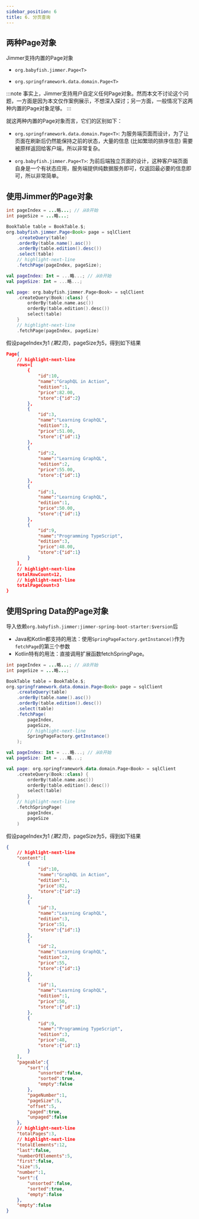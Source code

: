 ```yaml
---
sidebar_position: 6
title: 6. 分页查询
---
```



## 两种Page对象

Jimmer支持内置的Page对象

-   `org.babyfish.jimmer.Page<T>`

-   `org.springframework.data.domain.Page<T>`

:::note
事实上，Jimmer支持用户自定义任何Page对象。然而本文不讨论这个问题，一方面是因为本文仅作案例展示，不想深入探讨；另一方面，一般情况下这两种内置的Page对象足够。
:::

就这两种内置的Page对象而言，它们的区别如下：

-   `org.springframework.data.domain.Page<T>`: 
    为服务端页面而设计，为了让页面在刷新后仍然能保持之前的状态，大量的信息 (比如繁琐的排序信息) 需要被原样返回给客户端，所以非常复杂。

-   `org.babyfish.jimmer.Page<T>`: 
    为前后端独立页面的设计，这种客户端页面自身是一个有状态应用，服务端提供纯数据服务即可，仅返回最必要的信息即可，所以非常简单。

## 使用Jimmer的Page对象

<Tabs groupId="language">
<TabItem value="java" label="Java">

```java
int pageIndex = ...略...; // 从0开始
int pageSize = ...略...;

BookTable table = BookTable.$;
org.babyfish.jimmer.Page<Book> page = sqlClient
    .createQuery(table)
    .orderBy(table.name().asc())
    .orderBy(table.edition().desc())
    .select(table)
    // highlight-next-line
    .fetchPage(pageIndex, pageSize);
```

</TabItem>
<TabItem value="kotlin" label="Kotlin">

```kotlin
val pageIndex: Int = ...略...; // 从0开始
val pageSize: Int = ...略...;

val page: org.babyfish.jimmer.Page<Book> = sqlClient
    .createQuery(Book::class) {
        orderBy(table.name.asc())
        orderBy(table.edition().desc())
        select(table)
    }
    // highlight-next-line
    .fetchPage(pageIndex, pageSize)
```

</TabItem>
</Tabs>

假设pageIndex为1 *(第2页)*，pageSize为5，得到如下结果

```json
Page{
    // highlight-next-line
    rows=[
        {
            "id":10,
            "name":"GraphQL in Action",
            "edition":1,
            "price":82.00,
            "store":{"id":2}
        }, 
        {
            "id":3,
            "name":"Learning GraphQL",
            "edition":3,
            "price":51.00,
            "store":{"id":1}
        }, 
        {
            "id":2,
            "name":"Learning GraphQL",
            "edition":2,
            "price":55.00,
            "store":{"id":1}
        }, 
        {
            "id":1,
            "name":"Learning GraphQL",
            "edition":1,
            "price":50.00,
            "store":{"id":1}
        }, 
        {
            "id":9,
            "name":"Programming TypeScript",
            "edition":3,
            "price":48.00,
            "store":{"id":1}
        }
    ], 
    // highlight-next-line
    totalRowCount=12, 
    // highlight-next-line
    totalPageCount=3
}
```

## 使用Spring Data的Page对象

导入依赖`org.babyfish.jimmer:jimmer-spring-boot-starter:$version`后

-   Java和Kotlin都支持的用法：使用`SpringPageFactory.getInstance()`作为`fetchPage`的第三个参数
-   Kotlin特有的用法：直接调用扩展函数fetchSpringPage。

<Tabs groupId="language">
<TabItem value="java" label="Java">

```java
int pageIndex = ...略...; // 从0开始
int pageSize = ...略...;

BookTable table = BookTable.$;
org.springframework.data.domain.Page<Book> page = sqlClient
    .createQuery(table)
    .orderBy(table.name().asc())
    .orderBy(table.edition().desc())
    .select(table)
    .fetchPage(
        pageIndex, 
        pageSize,
        // highlight-next-line 
        SpringPageFactory.getInstance()
    );
```

</TabItem>
<TabItem value="kotlin" label="Kotlin">

```kotlin
val pageIndex: Int = ...略...; // 从0开始
val pageSize: Int = ...略...;

val page: org.springframework.data.domain.Page<Book> = sqlClient
    .createQuery(Book::class) {
        orderBy(table.name.asc())
        orderBy(table.edition().desc())
        select(table)
    }
    // highlight-next-line
    .fetchSpringPage(
        pageIndex, 
        pageSize
    )
```

</TabItem>
</Tabs>

假设pageIndex为1 *(第2页)*，pageSize为5，得到如下结果

```json
{
    // highlight-next-line
    "content":[
        {
            "id":10,
            "name":"GraphQL in Action",
            "edition":1,
            "price":82,
            "store":{"id":2}
        },
        {
            "id":3,
            "name":"Learning GraphQL",
            "edition":3,
            "price":51,
            "store":{"id":1}
        },
        {
            "id":2,
            "name":"Learning GraphQL",
            "edition":2,
            "price":55,
            "store":{"id":1}
        },
        {
            "id":1,
            "name":"Learning GraphQL",
            "edition":1,
            "price":50,
            "store":{"id":1}
        },
        {
            "id":9,
            "name":"Programming TypeScript",
            "edition":3,
            "price":48,
            "store":{"id":1}
        }
    ],
    "pageable":{
        "sort":{
            "unsorted":false,
            "sorted":true,
            "empty":false
        },
        "pageNumber":1,
        "pageSize":5,
        "offset":5,
        "paged":true,
        "unpaged":false
    },
    // highlight-next-line
    "totalPages":3,
    // highlight-next-line
    "totalElements":12,
    "last":false,
    "numberOfElements":5,
    "first":false,
    "size":5,
    "number":1,
    "sort":{
        "unsorted":false,
        "sorted":true,
        "empty":false
    },
    "empty":false
}
```
